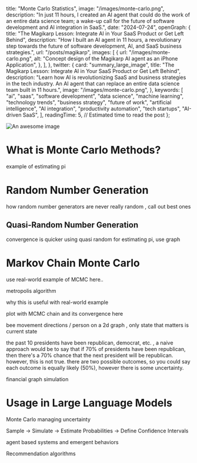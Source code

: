   title: "Monte Carlo Statistics",
  image: "/images/monte-carlo.png",
  description: "In just 11 hours, I created an AI agent that could do the work of an entire data science team; a wake-up call for the future of software development and AI integration in SaaS.",
  date: "2024-07-24",
  openGraph: {
    title: "The Magikarp Lesson: Integrate AI in Your SaaS Product or Get Left Behind",
    description: "How I built an AI agent in 11 hours, a revolutionary step towards the future of software development, AI, and SaaS business strategies.",
    url: "/posts/magikarp",
    images: [
      {
        url: "/images/monte-carlo.png",
        alt: "Concept design of the Magikarp AI agent as an iPhone Application",
      },
    ],
  },
  twitter: {
    card: "summary_large_image",
    title: "The Magikarp Lesson: Integrate AI in Your SaaS Product or Get Left Behind",
    description: "Learn how AI is revolutionizing SaaS and business strategies in the tech industry. An AI agent that can replace an entire data science team built in 11 hours.",
    image: "/images/monte-carlo.png",
  },
  keywords: [
    "ai",
    "saas",
    "software development",
    "data science",
    "machine learning",
    "technology trends",
    "business strategy",
    "future of work",
    "artificial intelligence",
    "AI integration",
    "productivity automation",
    "tech startups",
    "AI-driven SaaS",
  ],
  readingTime: 5, // Estimated time to read the post
};

![An awesome image](/images/monte-carlo.png)

# What is Monte Carlo Methods?

example of estimating pi

# Random Number Generation

how random number generators are never really random , call out best ones

## Quasi-Random Number Generation

convergence is quicker using quasi random for estimating pi, use graph

# Markov Chain Monte Carlo

use real-world example of MCMC here..

metropolis algorithm

why this is useful with real-world example

plot with MCMC chain and its convergence here

bee movement directions / person on a 2d graph , only state that matters is current state


the past 10 presidents have been republican, democrat, etc. , a naive approach would be to say
that if 70% of presidents have been republican, then there's a 70% chance that the next president will be
republican. however, this is not true. there are two possible outcomes, so you could say each outcome is
equally likely (50%), however there is some uncertainty.


financial graph simulation

# Usage in Large Language Models

Monte Carlo managing uncertainty

Sample -> Simulate -> Estimate Probabilities -> Define Confidence Intervals

agent based systems and emergent behaviors

Recommendation algorithms